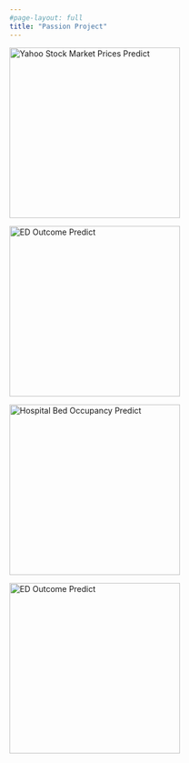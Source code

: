 ```yaml
---
#page-layout: full
title: "Passion Project"
---
```


::: {#fig-pro layout-ncol="2"}
[![Yahoo Stock Market Prices Predict](/posts/StockMarket.PNG){width="300"}](https://github.com/zhufy3/Applied-Statistical-Analysis-on-Stock-Market)

[![ED Outcome Predict](/posts/AHA.png){width="300"}](https://github.com/zhufy3/ED-Outcome-Prediction-with-Machine-Learning)

[![Hospital Bed Occupancy Predict](/posts/boc.PNG){width="300"}](https://github.com/zhufy3/Reducing-Hospital-Bed-Occupancy-Rate)

[![ED Outcome Predict](/posts/wp.png){width="300"}](https://isss624gaa.netlify.app/take_home_ex2/take_home_ex2)
:::
